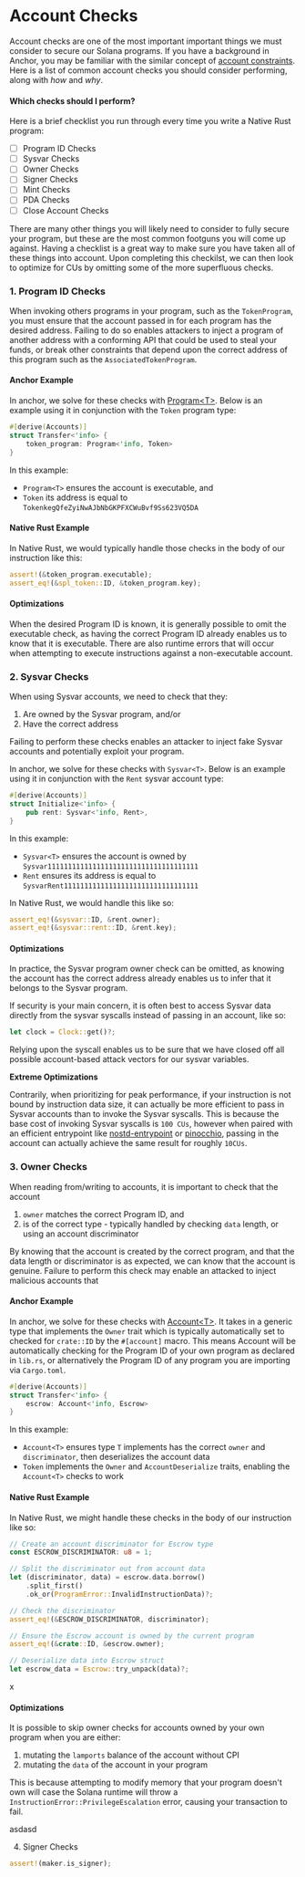# Account Checks

Account checks are one of the most important important things we must consider to secure our Solana programs. If you have a background in Anchor, you may be familiar with the similar concept of [account constraints](https://www.anchor-lang.com/docs/account-constraints). Here is a list of common account checks you should consider performing, along with _how_ and _why_.

#### Which checks should I perform?

Here is a brief checklist you run through every time you write a Native Rust program:

- [ ] Program ID Checks
- [ ] Sysvar Checks
- [ ] Owner Checks
- [ ] Signer Checks
- [ ] Mint Checks
- [ ] PDA Checks
- [ ] Close Account Checks

There are many other things you will likely need to consider to fully secure your program, but these are the most common footguns you will come up against. Having a checklist is a great way to make sure you have taken all of these things into account. Upon completing this checkilst, we can then look to optimize for CUs by omitting some of the more superfluous checks.

### 1. Program ID Checks

When invoking others programs in your program, such as the `TokenProgram`, you must ensure that the account passed in for each program has the desired address. Failing to do so enables attackers to inject a program of another address with a conforming API that could be used to steal your funds, or break other constraints that depend upon the correct address of this program such as the `AssociatedTokenProgram`.

#### Anchor Example

In anchor, we solve for these checks with [Program&lt;T&gt;](https://github.com/coral-xyz/anchor/blob/master/lang/src/accounts/program.rs#L30). Below is an example using it in conjunction with the `Token` program type:

```rs
#[derive(Accounts)]
struct Transfer<'info> {
    token_program: Program<'info, Token>
}
```

In this example:

- `Program<T>` ensures the account is executable, and
- `Token` its address is equal to `TokenkegQfeZyiNwAJbNbGKPFXCWuBvf9Ss623VQ5DA`

#### Native Rust Example

In Native Rust, we would typically handle those checks in the body of our instruction like this:

```rs
assert!(&token_program.executable);
assert_eq!(&spl_token::ID, &token_program.key);
```

#### Optimizations

When the desired Program ID is known, it is generally possible to omit the executable check, as having the correct Program ID already enables us to know that it is executable. There are also runtime errors that will occur when attempting to execute instructions against a non-executable account.

### 2. Sysvar Checks 

When using Sysvar accounts, we need to check that they:

1. Are owned by the Sysvar program, and/or
2. Have the correct address

Failing to perform these checks enables an attacker to inject fake Sysvar accounts and potentially exploit your program. 

In anchor, we solve for these checks with `Sysvar<T>`. Below is an example using it in conjunction with the `Rent` sysvar account type:

```rs
#[derive(Accounts)]
struct Initialize<'info> {
    pub rent: Sysvar<'info, Rent>,
}
```

In this example:

- `Sysvar<T>` ensures the account is owned by `Sysvar1111111111111111111111111111111111111`
- `Rent` ensures its address is equal to `SysvarRent111111111111111111111111111111111 `

In Native Rust, we would handle this like so:

```rs
assert_eq!(&sysvar::ID, &rent.owner);
assert_eq!(&sysvar::rent::ID, &rent.key);
```

#### Optimizations

In practice, the Sysvar program owner check can be omitted, as knowing the account has the correct address already enables us to infer that it belongs to the Sysvar program.

If security is your main concern, it is often best to access Sysvar data directly from the sysvar syscalls instead of passing in an account, like so:

```rs
let clock = Clock::get()?;
```

Relying upon the syscall enables us to be sure that we have closed off all possible account-based attack vectors for our sysvar variables.

**Extreme Optimizations**

Contrarily, when prioritizing for peak performance, if your instruction is not bound by instruction data size, it can actually be more efficient to pass in Sysvar accounts than to invoke the Sysvar syscalls. This is because the base cost of invoking Sysvar syscalls is `100 CUs`, however when paired with an efficient entrypoint like [nostd-entrypoint](https://github.com/cavemanloverboy/solana-nostd-entrypoint) or [pinocchio](https://github.com/febo/pinocchio), passing in the account can actually achieve the same result for roughly `10CUs`.

### 3. Owner Checks

When reading from/writing to accounts, it is important to check that the account 

1. `owner` matches the correct Program ID, and
2. is of the correct type - typically handled by checking `data` length, or using an account discriminator

By knowing that the account is created by the correct program, and that the data length or discriminator is as expected, we can know that the account is genuine. Failure to perform this check may enable an attacked to inject malicious accounts that

#### Anchor Example

In anchor, we solve for these checks with [Account&lt;T&gt;](https://github.com/coral-xyz/anchor/blob/master/lang/src/accounts/program.rs#L30). It takes in a generic type that implements the `Owner` trait which is typically automatically set to checked for `crate::ID` by the `#[account]` macro. This means Account will be automatically checking for the Program ID of your own program as declared in `lib.rs`, or alternatively the Program ID of any program you are importing via `Cargo.toml`.

```rs
#[derive(Accounts)]
struct Transfer<'info> {
    escrow: Account<'info, Escrow>
}
```

In this example:

- `Account<T>` ensures type `T` implements has the correct `owner` and `discriminator`, then deserializes the account data
- `Token` implements the `Owner` and `AccountDeserialize` traits, enabling the `Account<T>` checks to work

#### Native Rust Example

In Native Rust, we might handle these checks in the body of our instruction like so:

```rs
// Create an account discriminator for Escrow type
const ESCROW_DISCRIMINATOR: u8 = 1;

// Split the discriminator out from account data
let (discriminator, data) = escrow.data.borrow()
	.split_first()
	.ok_or(ProgramError::InvalidInstructionData)?;

// Check the discriminator
assert_eq!(&ESCROW_DISCRIMINATOR, discriminator);

// Ensure the Escrow account is owned by the current program
assert_eq!(&crate::ID, &escrow.owner);

// Deserialize data into Escrow struct
let escrow_data = Escrow::try_unpack(data)?;
```

x

#### Optimizations

It is possible to skip owner checks for accounts owned by your own program when you are either:

1. mutating the `lamports` balance of the account without CPI
2. mutating the `data` of the account in your program

This is because attempting to modify memory that your program doesn't own will case the Solana runtime will throw a `InstructionError::PrivilegeEscalation` error, causing your transaction to fail. 

asdasd

4. Signer Checks

```rs
assert!(maker.is_signer);
```